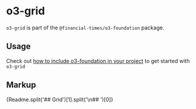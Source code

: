 
<Meta title="Internal/o3-foundation/o3-grid/Readme" />

# o3-grid

`o3-grid` is part of the `@financial-times/o3-foundation` package.

## Usage

Check out [how to include o3-foundation in your project](?path=/docs/internal-o3-foundation-readme--jsx-documentation#usage) to get started with `o3-grid`

## Markup

<Markdown>{Readme.split('## Grid')[1].split('\n## ')[0]}</Markdown>
